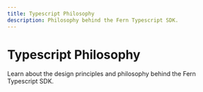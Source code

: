 ```yaml
---
title: Typescript Philosophy
description: Philosophy behind the Fern Typescript SDK.
---
```


# Typescript Philosophy

Learn about the design principles and philosophy behind the Fern Typescript SDK. 